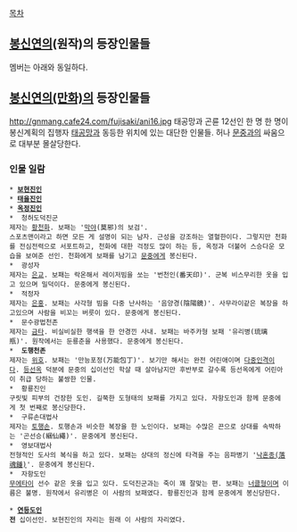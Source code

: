 [[목차]]
== [[봉신연의]](원작)의 등장인물들 ==
멤버는 아래와 동일하다.

== [[봉신연의(만화)]]의 등장인물들 == 
http://gnmang.cafe24.com/fujisaki/ani16.jpg
태공망과 곤륜 12선인
한 명 한 명이 봉신계획의 집행자 [[태공망]]과 동등한 위치에 있는 대단한 인물들. 허나 [[문중]]과의 싸움으로 대부분 몰살당한다.

=== 인물 일람 ===
 * '''[[보현진인]]'''
 * '''[[태을진인]]'''
 * '''[[옥정진인]]'''
 *  청허도덕진군
 제자는 [[황천화]]. 보패는 '[[막야]](莫邪)의 보검'.
 스포츠맨이라고 하면 모든 게 설명이 되는 남자. 근성을 강조하는 열혈한이다. 그렇지만 천화를 전심전력으로 서포트하고, 천화에 대한 걱정도 많이 하는 등, 옥정과 더불어 스승다운 모습을 보여준 선인. 천화에게 보패를 남기고 [[문중]]에게 봉신된다.
 *  광성자
 제자는 [[은교]]. 보패는 락온해서 레이저빔을 쏘는 '번천인(番天印)'. 군복 비스무리한 옷을 입고 있으며 밀덕이다. 문중에게 봉신된다.
 *  적정자
 제자는 [[은홍]]. 보패는 사각형 빔을 다중 난사하는 '음양경(陰陽鏡)'. 사무라이같은 복장을 하고있으며 사람을 비꼬는 버릇이 있다. 문중에게 봉신된다.
 *  문수광법천존
 제자는 [[금타]]. 비실비실한 행색을 한 안경낀 사내. 보패는 바주카형 보패 '유리병(琉璃瓶)'. 원작에서는 둔룡춘을 사용했다. 문중에게 봉신된다.
 *  '''도행천존'''
 제자는 [[위호]]. 보패는 '만능포정(万能包丁)'. 보기만 해서는 완전 어린애이며 [[다중인격]]이다. [[등선옥]] 덕분에 문중의 십이선인 학살 때 살아남지만 후반부로 갈수록 등선옥에게 어린아이 취급 당하는 불쌍한 인물.
 *  황룡진인
 구릿빛 피부의 건장한 도인. 길쭉한 도형태의 보패를 가지고 있다. 자항도인과 함께 문중에게 첫 번째로 봉신당한다. 
 *  구류손대법사
 제자는 [[토행손]]. 토행손과 비슷한 복장을 한 노인이다. 보패는 수많은 끈으로 상대를 속박하는 '곤선승(綑仙繩)'. 문중에게 봉신된다.
 *  영보대법사
 전형적인 도사의 복식을 하고 있다. 보패는 상대의 정신에 타격을 주는 음파병기 '[[낙혼종(落魂鍾)]]'. 문중에게 봉신된다.
 *  자항도인
 [[무에타이]] 선수 같은 옷을 입고 있다. 도덕진군과는 죽이 꽤 잘맞는 편. 보패는 [[너클]]형이며 이름은 불명. 원작에서 유리병은 이 사람의 보패였다. 황룡진인과 함께 문중에게 봉신당한다.

 * '''[[연등도인]]'''
 '''전''' 십이선인. 보현진인의 자리는 원래 이 사람의 자리였다.
